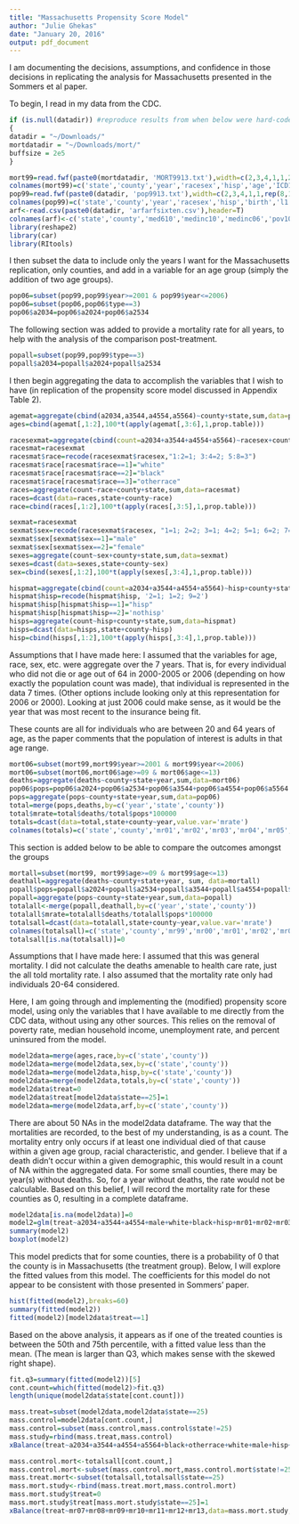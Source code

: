 ```yaml
---
title: "Massachusetts Propensity Score Model"
author: "Julie Ghekas"
date: "January 20, 2016"
output: pdf_document
---
```


I am documenting the decisions, assumptions, and confidence in those decisions in replicating the analysis for Massachusetts presented in the Sommers et al paper.

To begin, I read in my data from the CDC.

```r
if (is.null(datadir)) #reproduce results from when below were hard-coded; see dot-Renviron-template.txt
{
datadir = "~/Downloads/" 
mortdatadir = "~/Downloads/mort/"
buffsize = 2e5
}

mort99=read.fwf(paste0(mortdatadir, 'MORT9913.txt'),width=c(2,3,4,1,1,2,4,3,4), buffersize=buffsize)
colnames(mort99)=c('state','county','year','racesex','hisp','age','ICD10cause','cause','deaths')
pop99=read.fwf(paste0(datadir, 'pop9913.txt'),width=c(2,3,4,1,1,rep(8,14),25,1), buffersize=buffsize)
colnames(pop99)=c('state','county','year','racesex','hisp','birth','l1','a14','a59','a1014','a1519','a2024','a2534','a3544','a4554','a5564','a6574','a7584','a85','name','type')
arf<-read.csv(paste0(datadir, 'arfarfsixten.csv'),header=T)
colnames(arf)<-c('state','county','med610','medinc10','medinc06','pov10','pov06','ins10','ins06','unemp10','unemp06')
library(reshape2)
library(car)
library(RItools)
```

I then subset the data to include only the years I want for the Massachusetts replication, only counties, and add in a variable for an age group (simply the addition of two age groups).

```r
pop06=subset(pop99,pop99$year>=2001 & pop99$year<=2006)
pop06=subset(pop06,pop06$type==3)
pop06$a2034=pop06$a2024+pop06$a2534
```

The following section was added to provide a mortality rate for all years, to help with the analysis of the comparison post-treatment.

```r
popall=subset(pop99,pop99$type==3)
popall$a2034=popall$a2024+popall$a2534
```

I then begin aggregating the data to accomplish the variables that I wish to have (in replication of the propensity score model discussed in Appendix Table 2).  

```r
agemat=aggregate(cbind(a2034,a3544,a4554,a5564)~county+state,sum,data=pop06)
ages=cbind(agemat[,1:2],100*t(apply(agemat[,3:6],1,prop.table)))

racesexmat=aggregate(cbind(count=a2034+a3544+a4554+a5564)~racesex+county+state,sum,data=pop06)
racesmat=racesexmat
racesmat$race=recode(racesexmat$racesex,"1:2=1; 3:4=2; 5:8=3")
racesmat$race[racesmat$race==1]="white"
racesmat$race[racesmat$race==2]="black"
racesmat$race[racesmat$race==3]="otherrace"
races=aggregate(count~race+county+state,sum,data=racesmat)
races=dcast(data=races,state+county~race)
race=cbind(races[,1:2],100*t(apply(races[,3:5],1,prop.table)))

sexmat=racesexmat
sexmat$sex=recode(racesexmat$racesex, "1=1; 2=2; 3=1; 4=2; 5=1; 6=2; 7=1; 8=2")
sexmat$sex[sexmat$sex==1]="male"
sexmat$sex[sexmat$sex==2]="female"
sexes=aggregate(count~sex+county+state,sum,data=sexmat) 
sexes=dcast(data=sexes,state+county~sex)
sex=cbind(sexes[,1:2],100*t(apply(sexes[,3:4],1,prop.table)))

hispmat=aggregate(cbind(count=a2034+a3544+a4554+a5564)~hisp+county+state,sum,data=pop06)
hispmat$hisp=recode(hispmat$hisp, '2=1; 1=2; 9=2')
hispmat$hisp[hispmat$hisp==1]="hisp"
hispmat$hisp[hispmat$hisp==2]='nothisp'
hisps=aggregate(count~hisp+county+state,sum,data=hispmat) 
hisps=dcast(data=hisps,state+county~hisp)
hisp=cbind(hisps[,1:2],100*t(apply(hisps[,3:4],1,prop.table)))
```

Assumptions that I have made here: I assumed that the variables for age, race, sex, etc. were aggregate over the 7 years.  That is, for every individual who did not die or age out of 64 in 2000-2005 or 2006 (depending on how exactly the population count was made), that individual is represented in the data 7 times.  (Other options include looking only at this representation for 2006 or 2000).  Looking at just 2006 could make sense, as it would be the year that was most recent to the insurance being fit.

These counts are all for individuals who are between 20 and 64 years of age, as the paper comments that the population of interest is adults in that age range.


```r
mort06=subset(mort99,mort99$year>=2001 & mort99$year<=2006)
mort06=subset(mort06,mort06$age>=09 & mort06$age<=13)
deaths=aggregate(deaths~county+state+year,sum,data=mort06)
pop06$pops=pop06$a2024+pop06$a2534+pop06$a3544+pop06$a4554+pop06$a5564
pops=aggregate(pops~county+state+year,sum,data=pop06)
total=merge(pops,deaths,by=c('year','state','county'))
total$mrate=total$deaths/total$pops*100000
totals=dcast(data=total,state+county~year,value.var='mrate')
colnames(totals)=c('state','county','mr01','mr02','mr03','mr04','mr05','mr06')
```

This section is added below to be able to compare the outcomes amongst the groups

```r
mortall=subset(mort99, mort99$age>=09 & mort99$age<=13)
deathall=aggregate(deaths~county+state+year, sum, data=mortall)
popall$pops=popall$a2024+popall$a2534+popall$a3544+popall$a4554+popall$a5564
popall=aggregate(pops~county+state+year,sum,data=popall)
totalall<-merge(popall,deathall,by=c('year','state','county'))
totalall$mrate=totalall$deaths/totalall$pops*100000
totalsall=dcast(data=totalall,state+county~year,value.var='mrate')
colnames(totalsall)=c('state','county','mr99','mr00','mr01','mr02','mr03','mr04','mr05','mr06','mr07','mr08','mr09','mr10','mr11','mr12','mr13')
totalsall[is.na(totalsall)]=0
```

Assumptions that I have made here: I assumed that this was general mortality.  I did not calculate the deaths amenable to health care rate, just the all told mortality rate.  I also assumed that the mortality rate only had individuals 20-64 considered.

Here, I am going through and implementing the (modified) propensity score model, using only the variables that I have available to me directly from the CDC data, without using any other sources.  This relies on the removal of poverty rate, median household income, unemployment rate, and percent uninsured from the model.

```r
model2data=merge(ages,race,by=c('state','county'))
model2data=merge(model2data,sex,by=c('state','county'))
model2data=merge(model2data,hisp,by=c('state','county'))
model2data=merge(model2data,totals,by=c('state','county'))
model2data$treat=0
model2data$treat[model2data$state==25]=1
model2data=merge(model2data,arf,by=c('state','county'))
```

There are about 50 NAs in the model2data dataframe.  The way that the mortalities are recorded, to the best of my understanding, is as a count.  The mortality entry only occurs if at least one individual died of that cause within a given age group, racial characteristic, and gender.  I believe that if a death didn't occur within a given demographic, this would result in a count of NA within the aggregated data.  For some small counties, there may be year(s) without deaths.  So, for a year without deaths, the rate would not be calculable.  Based on this belief, I will record the mortality rate for these counties as 0, resulting in a complete dataframe.  

```r
model2data[is.na(model2data)]=0
model2=glm(treat~a2034+a3544+a4554+male+white+black+hisp+mr01+mr02+mr03+mr04+mr05+mr06+unemp06+pov06+ins06+medinc06,data=model2data,family=binomial(link='logit'))
summary(model2)
boxplot(model2)
```

This model predicts that for some counties, there is a probability of 0 that the county is in Massachusetts (the treatment group).  Below, I will explore the fitted values from this model.  The coefficients for this model do not appear to be consistent with those presented in Sommers' paper.  

```r
hist(fitted(model2),breaks=60)
summary(fitted(model2))
fitted(model2)[model2data$treat==1]
```

Based on the above analysis, it appears as if one of the treated counties is between the 50th and 75th percentile, with a fitted value less than the mean.  (The mean is larger than Q3, which makes sense with the skewed right shape).  

```r
fit.q3=summary(fitted(model2))[5]
cont.count=which(fitted(model2)>fit.q3)
length(unique(model2data$state[cont.count]))
```

```r
mass.treat=subset(model2data,model2data$state==25)
mass.control=model2data[cont.count,]
mass.control=subset(mass.control,mass.control$state!=25)
mass.study=rbind(mass.treat,mass.control)
xBalance(treat~a2034+a3544+a4554+a5564+black+otherrace+white+male+hisp+mr01+mr02+mr03+mr04+mr05+mr06, data=mass.study,report=c('all'))
```


```r
mass.control.mort<-totalsall[cont.count,]
mass.control.mort<-subset(mass.control.mort,mass.control.mort$state!=25)
mass.treat.mort<-subset(totalsall,totalsall$state==25)
mass.mort.study<-rbind(mass.treat.mort,mass.control.mort)
mass.mort.study$treat=0
mass.mort.study$treat[mass.mort.study$state==25]=1
xBalance(treat~mr07+mr08+mr09+mr10+mr11+mr12+mr13,data=mass.mort.study,report=c('all'))
```
